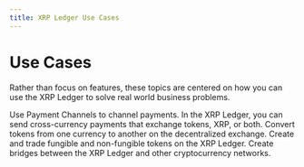 ```yaml
---
title: XRP Ledger Use Cases
---
```


# Use Cases

Rather than focus on features, these topics are centered on how you can use the XRP Ledger to solve real world business problems.

<XRPLCardDeck cols="2/3">
  <DeckCard title="Payment Channels" to="payments.md">
    Use Payment Channels to channel payments.
  </DeckCard>
  <DeckCard title="Cross-currency Payments">
    In the XRP Ledger, you can send cross-currency payments that exchange tokens, XRP, or
    both.
  </DeckCard>
  <DeckCard title="Decentralized Exchange" to="./decentralized-exchange/index.mdx">
    Convert tokens from one currency to another on the decentralized exchange.
  </DeckCard>
  <DeckCard title="Tokenization" to="./tokenization/index.mdx">
    Create and trade fungible and non-fungible tokens on the XRP Ledger.
  </DeckCard>
  <DeckCard title="Interoperability" to="interoperability.md">
    Create bridges between the XRP Ledger and other cryptocurrency networks.
  </DeckCard>
</XRPLCardDeck>

